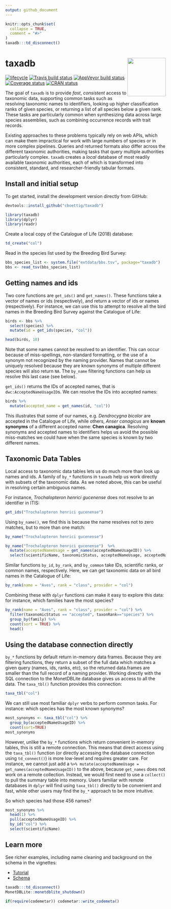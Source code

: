 ```yaml
---
output: github_document
---
```


<!-- README.md is generated from README.Rmd. Please edit that file -->

```r
knitr::opts_chunk$set(
  collapse = TRUE,
  comment = "#>"
)
taxadb:::td_disconnect()
```

# taxadb  <img src="man/figures/logo.svg" align="right" alt="" width="120" />

[![lifecycle](https://img.shields.io/badge/lifecycle-maturing-blue.svg)](https://www.tidyverse.org/lifecycle/#maturing)
[![Travis build status](https://travis-ci.org/cboettig/taxadb.svg?branch=master)](https://travis-ci.org/cboettig/taxadb)
[![AppVeyor build status](https://ci.appveyor.com/api/projects/status/github/cboettig/taxadb?branch=master&svg=true)](https://ci.appveyor.com/project/cboettig/taxadb)
[![Coverage status](https://codecov.io/gh/cboettig/taxadb/branch/master/graph/badge.svg)](https://codecov.io/github/cboettig/taxadb?branch=master)
[![CRAN status](https://www.r-pkg.org/badges/version/taxadb)](https://cran.r-project.org/package=taxadb)


The goal of `taxadb` is to provide *fast*, *consistent* access to taxonomic data, supporting common tasks such as resolving taxonomic names to identifiers, looking up higher classification ranks of given species, or returning a list of all species below a given rank. These tasks are particularly common when synthesizing data across large species assemblies, such as combining occurrence records with trait records. 

Existing approaches to these problems typically rely on web APIs, which can make them impractical for work with large numbers of species or in more complex pipelines.  Queries and returned formats also differ across the different taxonomic authorities, making tasks that query multiple authorities particularly complex. `taxadb` creates a *local* database of most readily available taxonomic authorities, each of which is transformed into consistent, standard, and researcher-friendly tabular formats.  


## Install and initial setup

To get started, install the development version directly from GitHub:

```r
devtools::install_github("cboettig/taxadb")
```


```r
library(taxadb)
library(dplyr)
library(readr)
```

Create a local copy of the Catalogue of Life (2018) database: 

```r
td_create("col")
```


Read in the species list used by the Breeding Bird Survey:

```r
bbs_species_list <- system.file("extdata/bbs.tsv", package="taxadb")
bbs <- read_tsv(bbs_species_list)
```

## Getting names and ids

Two core functions are `get_ids()` and `get_names()`.  These functions take a vector of names or ids (respectively), and return a vector of ids or names (respectively).  For instance, we can use this to attempt to resolve all the bird names in the Breeding Bird Survey against the Catalogue of Life:


```r
birds <- bbs %>% 
  select(species) %>% 
  mutate(id = get_ids(species, "col"))

head(birds, 10)
```

Note that some names cannot be resolved to an identifier.  This can occur because of miss-spellings, non-standard formatting, or the use of a synonym not recognized by the naming provider.  Names that cannot be uniquely resolved because they are known synonyms of multiple different species will also return `NA`.  The `by_name` filtering functions can help us resolve this last case (see below).

`get_ids()` returns the IDs of accepted names, that is `dwc:AcceptedNameUsageID`s.  We can resolve the IDs into accepted names:


```r
birds %>% 
  mutate(accepted_name = get_names(id, "col"))
```

This illustrates that some of our names, e.g. *Dendrocygna bicolor* are accepted in the Catalogue of Life, while others, *Anser canagicus* are **known synonyms** of a different accepted name: **Chen canagica**.  Resolving synonyms and accepted names to identifiers helps us avoid the possible miss-matches we could have when the same species is known by two different names.


## Taxonomic Data Tables

Local access to taxonomic data tables lets us do much more than look up names and ids.  A family of `by_*` functions in `taxadb` help us work directly with subsets of the taxonomic data.  As we noted above, this can be useful in resolving certain ambiguous names.  

For instance, *Trochalopteron henrici gucenense* does not resolve to an identifier in ITIS:

```r
get_ids("Trochalopteron henrici gucenense") 
```

Using `by_name()`, we find this is because the name resolves not to zero matches, but to more than one match:

```r
by_name("Trochalopteron henrici gucenense") 
```


```r
by_name("Trochalopteron henrici gucenense")  %>%
  mutate(acceptedNameUsage = get_names(acceptedNameUsageID)) %>% 
  select(scientificName, taxonomicStatus, acceptedNameUsage, acceptedNameUsageID)
```


Similar functions `by_id`, `by_rank`, and `by_common` take IDs, scientific ranks, or common names, respectively.  Here, we can get taxonomic data on all bird names in the Catalogue of Life:


```r
by_rank(name = "Aves", rank = "class", provider = "col")
```

Combining these with `dplyr` functions can make it easy to explore this data: for instance, which families have the most species?


```r
by_rank(name = "Aves", rank = "class", provider = "col") %>%
  filter(taxonomicStatus == "accepted", taxonRank=="species") %>% 
  group_by(family) %>%
  count(sort = TRUE) %>% 
  head()
```

## Using the database connection directly

`by_*` functions by default return in-memory data frames.  Because they are filtering functions, they return a subset of the full data which matches a given query (names, ids, ranks, etc), so the returned data.frames are smaller than the full record of a naming provider.  Working directly with the SQL connection to the MonetDBLite database gives us access to all the data. The `taxa_tbl()` function provides this connection:

```r
taxa_tbl("col")
```

We can still use most familiar `dplyr` verbs to perform common tasks.  For instance: which species has the most known synonyms?

```r
most_synonyms <- taxa_tbl("col") %>% 
  group_by(acceptedNameUsageID) %>% 
  count(sort=TRUE)
most_synonyms
```
However, unlike the `by_*` functions which return convenient in-memory tables, this is still a remote connection.  This means that direct access using the `taxa_tbl()` function (or directly accessing the database connection using `td_connect()`) is more low-level and requires greater care.  For instance, we cannot just add a `%>% mutate(acceptedNameUsage = get_names(acceptedNameUsageID))` to the above, because `get_names` does not work on a remote collection.  Instead, we would first need to use a `collect()` to pull the summary table into memory.  Users familiar with remote databases in `dplyr` will find using `taxa_tbl()` directly to be convenient and fast, while other users may find the `by_*` approach to be more intuitive.


So which species had those 456 names?

```r
most_synonyms %>% 
  head(1) %>% 
  pull(acceptedNameUsageID) %>% 
  by_id("col") %>%
  select(scientificName)
```

## Learn more

See richer examples, including name cleaning and background on the schema in the vignettes:

- [Tutorial](https://cboettig.github.io/taxadb/articles/intro.html)
- [Schema](https://cboettig.github.io/taxadb/articles/articles/schema.html)




```r
taxadb:::td_disconnect()
MonetDBLite::monetdblite_shutdown()

if(require(codemetar)) codemetar::write_codemeta()
```
